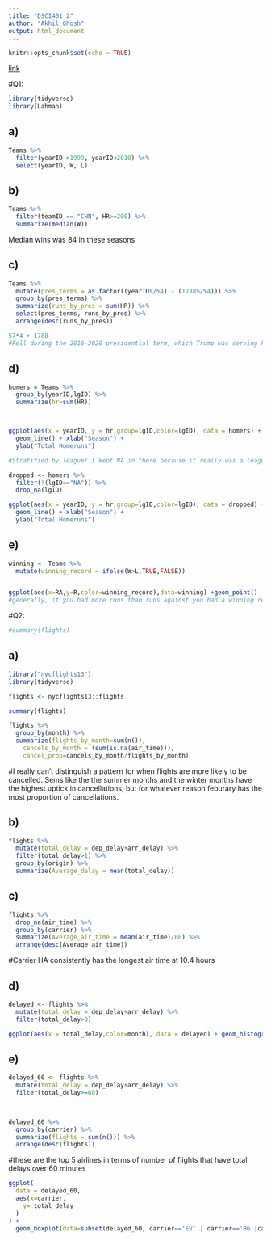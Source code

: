 ```yaml
---
title: "DSCI401_2"
author: "Akhil Ghosh"
output: html_document
---
```


```r
knitr::opts_chunk$set(echo = TRUE)
```
[link](<https://colab.research.google.com/drive/1wuC0nH4_cmCQJaTNYlwY3IB6nE-FT9na?usp=sharing>)


#Q1:

```r
library(tidyverse)
library(Lahman)
```

## a)

```r
Teams %>% 
  filter(yearID >1999, yearID<2010) %>% 
  select(yearID, W, L)
```

## b)

```r
Teams %>%
  filter(teamID == "CHN", HR>=200) %>% 
  summarize(median(W))
```

Median wins was 84 in these seasons

## c)

```r
Teams %>% 
  mutate(pres_terms = as.factor((yearID%/%4) - (1788%/%4))) %>%
  group_by(pres_terms) %>% 
  summarize(runs_by_pres = sum(HR)) %>% 
  select(pres_terms, runs_by_pres) %>% 
  arrange(desc(runs_by_pres))

57*4 + 1788
#Fell during the 2016-2020 presidential term, which Trump was serving his term.
```

## d)

```r
homers = Teams %>%
  group_by(yearID,lgID) %>% 
  summarize(hr=sum(HR))



ggplot(aes(x = yearID, y = hr,group=lgID,color=lgID), data = homers) +
  geom_line() + xlab("Season") + 
  ylab("Total Homeruns")

#Stratified by league! I kept NA in there because it really was a league from 1871-1875. If you really want me to get rid of it, I did it in the below code

dropped <- homers %>%
  filter(!(lgID=="NA")) %>% 
  drop_na(lgID)

ggplot(aes(x = yearID, y = hr,group=lgID,color=lgID), data = dropped) +
  geom_line() + xlab("Season") + 
  ylab("Total Homeruns")
```

## e)

```r
winning <- Teams %>% 
  mutate(winning_record = ifelse(W>L,TRUE,FALSE))


ggplot(aes(x=RA,y=R,color=winning_record),data=winning) +geom_point()
#generally, if you had more runs than runs against you had a winning record. A couple outliers on both sides which would be interesting to look at.


```

#Q2:

```r
#summary(flights)
```

## a)

```r

library("nycflights13")
library(tidyverse)

flights <- nycflights13::flights

summary(flights)

flights %>% 
  group_by(month) %>% 
  summarize(flights_by_month=sum(n()),
    cancels_by_month = (sum(is.na(air_time))),
    cancel_prop=cancels_by_month/flights_by_month)
```

#I really can't distinguish a pattern for when flights are more likely to be cancelled. Sems like the the summer months and the winter months have the highest uptick in cancellations, but for whatever reason feburary has the most proportion of cancellations.

## b)

```r
flights %>% 
  mutate(total_delay = dep_delay+arr_delay) %>% 
  filter(total_delay>1) %>% 
  group_by(origin) %>% 
  summarize(Average_delay = mean(total_delay))
```

## c)

```r
flights %>% 
  drop_na(air_time) %>% 
  group_by(carrier) %>% 
  summarize(Average_air_time = mean(air_time)/60) %>% 
  arrange(desc(Average_air_time))
```

#Carrier HA consistently has the longest air time at 10.4 hours

## d)

```r
delayed <- flights %>% 
  mutate(total_delay = dep_delay+arr_delay) %>% 
  filter(total_delay>0)  

ggplot(aes(x = total_delay,color=month), data = delayed) + geom_histogram(binwidth = 30) + facet_wrap(~month)
```

## e)

```r
delayed_60 <- flights %>% 
  mutate(total_delay = dep_delay+arr_delay) %>% 
  filter(total_delay>=60) 
  


delayed_60 %>% 
  group_by(carrier) %>% 
  summarize(flights = sum(n())) %>% 
  arrange(desc(flights))
```

#these are the top 5 airlines in terms of number of flights that have total delays over 60 minutes

```r
ggplot(
  data = delayed_60, 
  aes(x=carrier,
    y= total_delay 
  )
) + 
  geom_boxplot(data=subset(delayed_60, carrier=='EV' | carrier=='B6'|carrier=="UA"|carrier=="DL"|carrier=="MQ")) 

```
